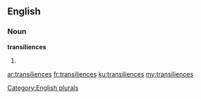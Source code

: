 ==English==

===Noun===
'''transiliences'''

# {{plural of|[[transilience]]}}

[[Category:English plurals]]

[[ar:transiliences]]
[[fr:transiliences]]
[[ku:transiliences]]
[[my:transiliences]]